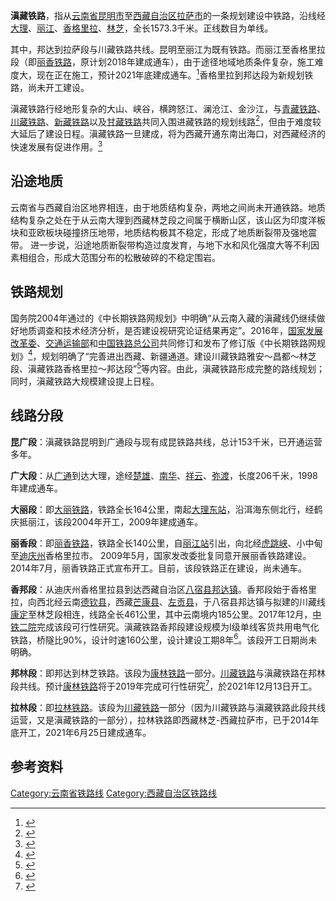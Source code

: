 {{多個問題|
{{disputed|time=2019-12-27T22:30:57+00:00}}
{{original research|time=2019-12-27T22:30:57+00:00}}
{{refimprove|time=2019-12-27T22:30:57+00:00}}
{{expand|time=2014-01-26T07:05:52+00:00}}
}}
'''滇藏铁路'''，指从[[云南省|云南省]][[昆明市|昆明市]]至[[西藏自治区|西藏自治区]][[拉萨市|拉萨市]]的一条规划建设中铁路，沿线经[[大理市|大理]]、[[丽江市|丽江]]、[[香格里拉市|香格里拉]]、[[林芝市|林芝]]，全长1573.3千米。正线数目为单线。

其中，邦达到拉萨段与川藏铁路共线。昆明至丽江为既有铁路。而丽江至香格里拉段（即[[丽香铁路|丽香铁路]]，原计划2018年建成通车），由于途径地域地质条件复杂，施工难度大，现在正在施工，预计2021年底建成通车。<ref>{{cite web|title=好消息！丽香铁路丽江段已完成90%工程量 预计明年底建成通车|url=https://yn.leju.com/news/2020-08-20/23036702228494828753011.shtml|accessdate=2020-11-25|date=2020-08-20|publisher=云南乐居网|archive-date=2021-05-21|archive-url=https://web.archive.org/web/20210521023857/https://yn.leju.com/news/2020-08-20/23036702228494828753011.shtml|dead-url=no}}</ref>香格里拉到邦达段为新规划铁路，尚未开工建设。

滇藏铁路行经地形复杂的大山、峡谷，横跨怒江、澜沧江、金沙江，与[[青藏铁路|青藏铁路]]、[[川藏铁路|川藏铁路]]、[[新藏铁路|新藏铁路]]以及[[甘藏铁路|甘藏铁路]]共同入围进藏铁路的规划线路<ref>{{cite web|title=滇藏共谋滇藏铁路|url=http://www.yn.xinhuanet.com/newscenter/2006-08/09/content_7732655.htm|date=2014-01-26|publisher=新华网|archiveurl=https://web.archive.org/web/20160304105145/http://www.yn.xinhuanet.com/newscenter/2006-08/09/content_7732655.htm|archivedate=2016-03-04|dead-url=yes}}</ref>，但由于难度较大延后了建设日程。滇藏铁路一旦建成，将为西藏开通东南出海口，对西藏经济的快速发展有促进作用。<ref>{{cite web|title=中国未来要建滇藏铁路|url=http://news.sina.com.cn/c/2006-08-07/07579676971s.shtml|date=2014-01-26|publisher=新浪网|access-date=2014-01-26|archive-date=2019-06-04|archive-url=https://web.archive.org/web/20190604042724/http://news.sina.com.cn/c/2006-08-07/07579676971s.shtml|dead-url=no}}</ref>

==沿途地质==
云南省与西藏自治区地界相连，由于地质结构复杂，两地之间尚未开通铁路。地质结构复杂之处在于从云南大理到西藏林芝段之间属于横断山区，该山区为印度洋板块和亚欧板块碰撞挤压地带，地质结构极其不稳定，形成了地质断裂带及强地震带。 进一步说，沿途地质断裂带构造过度发育，与地下水和风化强度大等不利因素相组合，形成大范围分布的松散破碎的不稳定围岩。

==铁路规划==
国务院2004年通过的《中长期铁路网规划》中明确“从云南入藏的滇藏线仍继续做好地质调查和技术经济分析，是否建设视研究论证结果再定”。2016年，[[中华人民共和国国家发展和改革委员会|国家发展改革委]]、[[中华人民共和国交通运输部|交通运输部]]和[[中国国家铁路集团|中国铁路总公司]]共同修订和发布了修订版《中长期铁路网规划》<ref>{{cite web|title=关于印发《中长期铁路网规划》的通知|url=http://www.ndrc.gov.cn/zcfb/zcfbtz/201607/t20160720_811696.html|accessdate=2016年7月13日|publisher=国家发展和改革委员会|archiveurl=https://web.archive.org/web/20170709090426/http://www.ndrc.gov.cn/zcfb/zcfbtz/201607/t20160720_811696.html|archivedate=2017年7月9日|dead-url=yes}}</ref>，规划明确了“完善进出西藏、新疆通道。建设川藏铁路雅安～昌都～林芝段、滇藏铁路香格里拉～邦达段”<ref>{{cite web|title=中长期铁路网规划|url=http://www.ndrc.gov.cn/zcfb/zcfbtz/201607/W020170213333938328309.pdf|accessdate=2016年7月13日|publisher=国家发展和改革委员会|archiveurl=https://web.archive.org/web/20170730031231/http://www.ndrc.gov.cn/zcfb/zcfbtz/201607/W020170213333938328309.pdf|archivedate=2017年7月30日|dead-url=yes}}</ref>等内容。由此，滇藏铁路形成完整的路线规划；同时，滇藏铁路大规模建设提上日程。

==线路分段==

'''昆广段'''：滇藏铁路昆明到广通段与现有成昆铁路共线，总计153千米，已开通运营多年。

'''广大段'''：从[[广通县_(云南)|广通]]到达大理，途经[[楚雄市|楚雄]]、[[南华县|南华]]、[[祥云县|祥云]]、[[弥渡县|弥渡]]，长度206千米，1998年建成通车。

'''大丽段'''：即[[大丽铁路|大丽铁路]]，铁路全长164公里，南起[[大理东站|大理东站]]，沿洱海东侧北行，经鹤庆抵丽江，该段2004年开工，2009年建成通车。

'''丽香段'''：即[[丽香铁路|丽香铁路]]，铁路全长140公里，自[[丽江站|丽江站]]引出，向北经[[虎跳峡|虎跳峡]]、小中甸至[[迪庆藏族自治州|迪庆州]]香格里拉市。 2009年5月，国家发改委批复同意开展丽香铁路建设。2014年7月，丽香铁路正式宣布开工。目前，该段铁路正在建设，尚未通车。

'''香邦段'''：从迪庆州香格里拉县到达西藏自治区[[八宿县|八宿县]][[帮达镇|邦达镇]]。香邦段始于香格里拉，向西北经云南[[德钦县|德钦县]]，西藏[[芒康县|芒康县]]、[[左贡县|左贡县]]，于八宿县邦达镇与拟建的川藏线[[康定市|康定]]至林芝段相连，线路全长461公里，其中云南境内185公里。2017年12月，[[中铁二院工程集团|中铁二院]]完成该段可行性研究。滇藏铁路香邦段建设规模为I级单线客货共用电气化铁路，桥隧比90%，设计时速160公里，设计建设工期8年<ref>{{cite web|title=滇藏铁路香格里拉至邦达段建设推进正在进行，将连接拉萨丽江|url=https://www.thepaper.cn/newsDetail_forward_2038872|accessdate=2018-03-23|publisher=澎湃新闻|archive-date=2019-06-03|archive-url=https://web.archive.org/web/20190603222925/https://www.thepaper.cn/newsDetail_forward_2038872|dead-url=no}}</ref>。该段开工日期尚未明确。

'''邦林段'''：即邦达到林芝铁路。该段为[[康林铁路|康林铁路]]一部分。[[川藏铁路|川藏铁路]]与滇藏铁路在邦林段共线。预计[[康林铁路|康林铁路]]将于2019年完成可行性研究<ref>{{cite web|title=川藏铁路中间段有望明年确定线路走向 将建世界最大跨度最大高度铁路桥|url=http://www.sc.gov.cn/10462/12771/2018/4/3/10448240.shtml|accessdate=2018-04-03|author=王眉灵|publisher=四川省人民政府网站|archive-date=2020-09-24|archive-url=https://web.archive.org/web/20200924012032/http://www.sc.gov.cn/10462/12771/2018/4/3/10448240.shtml|dead-url=no}}</ref>，於2021年12月13日开工。

'''拉林段'''：即[[拉林铁路|拉林铁路]]。该段为[[川藏铁路|川藏铁路]]一部分（因为川藏铁路与滇藏铁路此段共线运营，又是滇藏铁路的一部分），拉林铁路即西藏林芝-西藏拉萨市，已于2014年底开工，2021年6月25日建成通车。

==参考资料==
{{Reflist}}
{{西藏自治区铁路}}
{{中国铁路}}

[[Category:云南省铁路线|Category:云南省铁路线]]
[[Category:西藏自治区铁路线|Category:西藏自治区铁路线]]